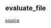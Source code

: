 ## evaluate_file
[source](https://github.com/Health-Informatics-UoN/lettuce/tree/main/Lettuce/evaluate_file.py)
